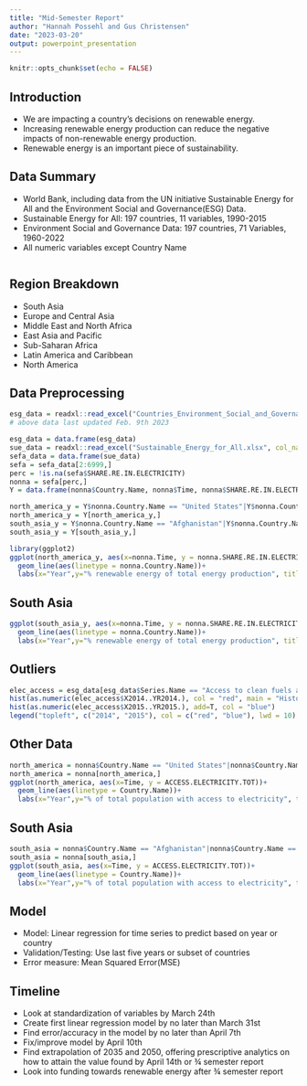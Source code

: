 ---
title: "Mid-Semester Report"
author: "Hannah Possehl and Gus Christensen"
date: "2023-03-20"
output: powerpoint_presentation
---

```{r setup, include=FALSE}
knitr::opts_chunk$set(echo = FALSE)
```

## Introduction
- We are impacting a country's decisions on renewable energy.
- Increasing renewable energy production can reduce the negative impacts of non-renewable energy production.
- Renewable energy is an important piece of sustainability.



## Data Summary
- World Bank, including data from the UN initiative Sustainable Energy for All and the Environment Social and Governance(ESG) Data.
- Sustainable Energy for All: 197 countries, 11 variables, 1990-2015
- Environment Social and Governance Data: 197 countries, 71 Variables, 1960-2022
- All numeric variables except Country Name

```{r}

```

## Region Breakdown
- South Asia
- Europe and Central Asia
- Middle East and North Africa
- East Asia and Pacific
- Sub-Saharan Africa
- Latin America and Caribbean
- North America

## Data Preprocessing

```{r cars, echo = FALSE, include=FALSE}
esg_data = readxl::read_excel("Countries_Environment_Social_and_Governance_(ESG)_Data.xlsx")
# above data last updated Feb. 9th 2023

esg_data = data.frame(esg_data)
sue_data = readxl::read_excel("Sustainable_Energy_for_All.xlsx", col_names = c("Country.Name", "Country.code", "Time", "Time.code", "ACCESS.CFT.TOT", "ACCESS.ELECTRICITY.RURAL", "ACCESS.ELECTRICITY.TOT", "ACCESS.ELECTRICITY.URBAN", "PRIMARY.ENERGY.INTENSITY", "REN.ELECTRICITY.OUTPUT", "SHARE.RE.IN.ELECTRICITY", "RE.CONSUMPTION", "SHARE.TOTAL.RE.IN.TFEC", "TOTAL.ELECTRICITY.OUTPUT", "TOTAL.FINAL.ENERGY.CONSUM]"), col_types = c("text", "text", "numeric", "text", "numeric", "numeric", "numeric", "numeric", "numeric", "numeric", "numeric", "numeric", "numeric", "numeric", "numeric"))
sefa_data = data.frame(sue_data)
sefa = sefa_data[2:6999,]
perc = !is.na(sefa$SHARE.RE.IN.ELECTRICITY)
nonna = sefa[perc,]
Y = data.frame(nonna$Country.Name, nonna$Time, nonna$SHARE.RE.IN.ELECTRICITY)
```

```{r, echo = FALSE, include=FALSE}
north_america_y = Y$nonna.Country.Name == "United States"|Y$nonna.Country.Name == "Canada"|Y$nonna.Country.Name == "Bermuda"
north_america_y = Y[north_america_y,]
south_asia_y = Y$nonna.Country.Name == "Afghanistan"|Y$nonna.Country.Name == "Bangladesh"|Y$nonna.Country.Name == "Bhutan"|Y$nonna.Country.Name == "Pakistan"|Y$nonna.Country.Name == "Nepal"|Y$nonna.Country.Name == "India"|Y$nonna.Country.Name == "Sri Lanka"|Y$nonna.Country.Name == "Maldives"
south_asia_y = Y[south_asia_y,]
```

```{r, warning =FALSE, echo = FALSE}
library(ggplot2)
ggplot(north_america_y, aes(x=nonna.Time, y = nonna.SHARE.RE.IN.ELECTRICITY))+
  geom_line(aes(linetype = nonna.Country.Name))+
  labs(x="Year",y="% renewable energy of total energy production", title="Target Variable for North American Region")
```

## South Asia

```{r, warning =FALSE, echo = FALSE}
ggplot(south_asia_y, aes(x=nonna.Time, y = nonna.SHARE.RE.IN.ELECTRICITY))+
  geom_line(aes(linetype = nonna.Country.Name))+
  labs(x="Year",y="% renewable energy of total energy production", title="Target Variable for South Asia Region")
```

## Outliers
```{r, warning = FALSE}
elec_access = esg_data[esg_data$Series.Name == "Access to clean fuels and technologies for cooking (% of population)",]
hist(as.numeric(elec_access$X2014..YR2014.), col = "red", main = "Histogram of Access to clean fuels for cooking for 2014 and 2015", xlab = "Access to clean fuels and technologies for cooking (% of population)", ylab = "Frequency")
hist(as.numeric(elec_access$X2015..YR2015.), add=T, col = "blue")
legend("topleft", c("2014", "2015"), col = c("red", "blue"), lwd = 10)

```

## Other Data

```{r, warning =FALSE, echo = FALSE}
north_america = nonna$Country.Name == "United States"|nonna$Country.Name == "Canada"|nonna$Country.Name == "Bermuda"
north_america = nonna[north_america,]
ggplot(north_america, aes(x=Time, y = ACCESS.ELECTRICITY.TOT))+
  geom_line(aes(linetype = Country.Name))+
  labs(x="Year",y="% of total population with access to electricity", title="Total electricity access for North America Region")
```

## South Asia

```{r, warning =FALSE, echo = FALSE}
south_asia = nonna$Country.Name == "Afghanistan"|nonna$Country.Name == "Bangladesh"|nonna$Country.Name == "Bhutan"|nonna$Country.Name == "Pakistan"|nonna$Country.Name == "Nepal"|nonna$Country.Name == "India"|nonna$Country.Name == "Sri Lanka"|nonna$Country.Name == "Maldives"
south_asia = nonna[south_asia,]
ggplot(south_asia, aes(x=Time, y = ACCESS.ELECTRICITY.TOT))+
  geom_line(aes(linetype = Country.Name))+
  labs(x="Year",y="% of total population with access to electricity", title="Total electricity access for South Asia Region")
```

## Model
- Model: Linear regression for time series to predict based on year or country
- Validation/Testing: Use last five years or subset of countries
- Error measure: Mean Squared Error(MSE)

## Timeline
- Look at standardization of variables by March 24th
- Create first linear regression model by no later than March 31st
- Find error/accuracy in the model by no later than April 7th
- Fix/improve model by April 10th
- Find extrapolation of 2035 and 2050, offering prescriptive analytics on how to attain the value found by April 14th or ¾ semester report
- Look into funding towards renewable energy after ¾ semester report

